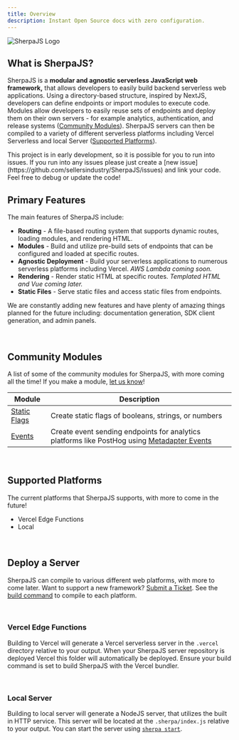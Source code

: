 ```yaml
---
title: Overview
description: Instant Open Source docs with zero configuration.
---
```


![SherpaJS Logo](/assets/logos/logo-large-dark.png)

## What is SherpaJS?
SherpaJS is a **modular and agnostic serverless JavaScript web framework,** that
allows developers to easily build backend serverless web applications. Using a
directory-based structure, inspired by NextJS, developers can define
endpoints or import modules to execute code. Modules allow developers to easily
reuse sets of endpoints and deploy them on their own servers - for example
analytics, authentication, and release systems ([Community Modules](/#community-modules)).
SherpaJS servers can then be compiled to a variety of different serverless
platforms including Vercel Serverless and local Server
([Supported Platforms](/#supported-platforms)).

<Warning>
    This project is in early development, so it is possible for you to run
    into issues. If you run into any issues please just create a
    [new issue](https://github.com/sellersindustry/SherpaJS/issues) and
    link your code. Feel free to debug or update the code!
</Warning>


<br/>


## Primary Features
The main features of SherpaJS include:

 * **Routing** - A file-based routing system that supports dynamic routes,
    loading modules, and rendering HTML.
 * **Modules** - Build and utilize pre-build sets of endpoints that can
    be configured and loaded at specific routes.
 * **Agnostic Deployment** - Build your serverless applications to numerous
    serverless platforms including Vercel. *AWS Lambda coming soon.*
 * **Rendering** - Render static HTML at specific routes. *Templated HTML and
    Vue coming later.*
 * **Static Files** - Serve static files and access static files from endpoints.

We are constantly adding new features and have plenty of amazing things planned
for the future including: documentation generation, SDK client generation, and
admin panels.


<br/>


## Community Modules
A list of some of the community modules for SherpaJS, with more coming all
the time! If you make a module,
[let us know](https://github.com/sellersindustry/SherpaJS/issues)!

| Module | Description |
|---|---|
| [Static Flags](https://github.com/sellersindustry/SherpaJS-static-flags) | Create static flags of booleans, strings, or numbers |
| [Events](https://github.com/sellersindustry/SherpaJS-events) | Create event sending endpoints for analytics platforms like PostHog using [Metadapter Events](https://github.com/sellersindustry/metadapter-event) |


<br/>


## Supported Platforms
The current platforms that SherpaJS supports, with more to come in the future!
 * Vercel Edge Functions
 * Local


<br/>


## Deploy a Server
SherpaJS can compile to various different web platforms, with more to come
later. Want to support a new framework? [Submit a Ticket](https://github.com/sellersindustry/SherpaJS/issues).
See the [build command](/api/cli#build-command) to compile to each platform.


<br/>


### Vercel Edge Functions
Building to Vercel will generate a Vercel serverless server in the `.vercel`
directory relative to your output. When your SherpaJS server repository is
deployed Vercel this folder will automatically be deployed. Ensure your build
command is set to build SherpaJS with the Vercel bundler.


<br/>


### Local Server
Building to local server will generate a NodeJS server, that utilizes the built
in HTTP service. This server will be located at the `.sherpa/index.js` relative
to your output. You can start the server using
[`sherpa start`](/api/cli#start-command).
